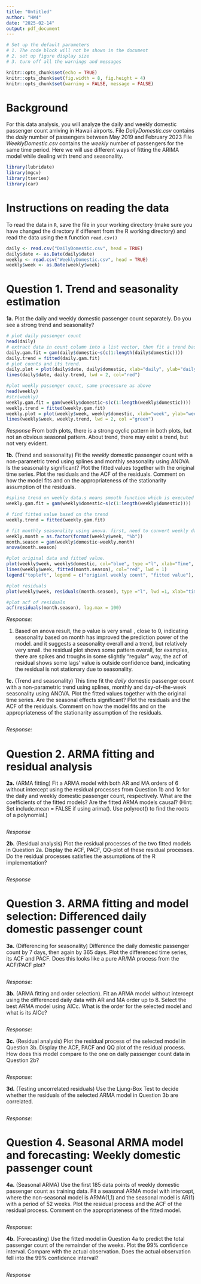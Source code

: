 ```yaml
---
title: "Untitled"
author: "HW4"
date: "2025-02-14"
output: pdf_document
---
```


```r

# Set up the default parameters
# 1. The code block will not be shown in the document
# 2. set up figure display size
# 3. turn off all the warnings and messages

knitr::opts_chunk$set(echo = TRUE)
knitr::opts_chunk$set(fig.width = 8, fig.height = 4)
knitr::opts_chunk$set(warning = FALSE, message = FALSE)

```

# Background

For this data analysis, you will analyze the daily and weekly domestic passenger count arriving in Hawaii airports. File *DailyDomestic.csv* contains the *daily* number of passengers between May 2019 and February 2023 File *WeeklyDomestic.csv* contains the *weekly* number of passengers for the same time period. Here we will use different ways of fitting the ARIMA model while dealing with trend and seasonality.

```r

library(lubridate)
library(mgcv)
library(tseries)
library(car)

```

# Instructions on reading the data

To read the data in `R`, save the file in your working directory (make sure you have changed the directory if different from the R working directory) and read the data using the `R` function `read.csv()`

```r
daily <- read.csv("DailyDomestic.csv", head = TRUE)
daily$date <- as.Date(daily$date)
weekly <- read.csv("WeeklyDomestic.csv", head = TRUE)
weekly$week <- as.Date(weekly$week)

```

# Question 1. Trend and seasonality estimation

**1a.** Plot the daily and weekly domestic passenger count separately. Do you see a strong trend and seasonality?

```r
# plot daily passenger count
head(daily)
# extract data in count column into a list vector, then fit a trend based on the list using mgcv package, hich is used for spline trend.
daily.gam.fit = gam(daily$domestic~s(c(1:length(daily$domestic))))
daily.trend = fitted(daily.gam.fit)
# plot counts and its trend.
daily.plot = plot(daily$date, daily$domestic, xlab="daily", ylab="daily count", type = "l")
lines(daily$date, daily.trend, lwd = 2, col="red")

#plot weekly passenger count, same processure as above
head(weekly)
#str(weekly)
weekly.gam.fit = gam(weekly$domestic~s(c(1:length(weekly$domestic))))
weekly.trend = fitted(weekly.gam.fit)
weekly.plot = plot(weekly$week, weekly$domestic, xlab="week", ylab="weekly count", type="l")
lines(weekly$week, weekly.trend, lwd = 2, col ="green")
```

*Response*
From both plots, there is a strong cyclic pattern in both plots, but not an obvious seasonal pattern. About trend, there may exist a trend, but not very evident. 


**1b.** (Trend and seasonality) Fit the *weekly* domestic passenger count with a non-parametric trend using splines and monthly seasonality using ANOVA. Is the seasonality significant? Plot the fitted values together with the original time series. Plot the residuals and the ACF of the residuals. Comment on how the model fits and on the appropriateness of the stationarity assumption of the residuals.

```r
#spline trend on weekly data.s means smooth function which is executed by gam()
weekly.gam.fit = gam(weekly$domestic~s(c(1:length(weekly$domestic))))

# find fitted value based on the trend
weekly.trend = fitted(weekly.gam.fit)

# fit monthly seasonality using anova. first, need to convert weekly date into month factors.then fit it into lm regression, then use anova to test if the null hyporthesis is correct. 
weekly.month = as.factor(format(weekly$week, "%b"))
month.season = gam(weekly$domestic~weekly.month)
anova(month.season)

#plot original data and fitted value.
plot(weekly$week, weekly$domestic, col="blue", type ="l", xlab="Time", ylab = "weekly count")
lines(weekly$week, fitted(month.season), col="red", lwd = 1)
legend("topleft", legend = c("origianl weekly count", "fitted value"), lwd=1, col=c("blue", "red"))

#plot residuals
plot(weekly$week, residuals(month.season), type ="l", lwd =1, xlab="time", ylab="residuals")

#plot acf of residuals
acf(residuals(month.season), lag.max = 100)

```

*Response:*

(1) Based on anova result, the p value is very small , close to 0, indicating seasonality based on month has improved the prediction power of the model. and it suggests a seasonality overall and a trend, but relatively very small. the residual plot shows some pattern overall, for examples, there are spikes and troughs in some slightly "regular" way, the acf of residual shows some lags' value is outside confidence band, indicating the residual is not stationary due to seasonality.  


**1c.** (Trend and seasonality) This time fit the *daily* domestic passenger count with a non-parametric trend using splines, monthly and day-of-the-week seasonality using ANOVA. Plot the fitted values together with the original time series. Are the seasonal effects significant? Plot the residuals and the ACF of the residuals. Comment on how the model fits and on the appropriateness of the stationarity assumption of the residuals.

```r

```

*Response:*









# Question 2. ARMA fitting and residual analysis

**2a.** (ARMA fitting) Fit a ARMA model with both AR and MA orders of 6 without intercept using the residual processes from Question 1b and 1c for the daily and weekly domestic passenger count, respectively. What are the coefficients of the fitted models? Are the fitted ARMA models causal? (Hint: Set include.mean = FALSE if using arima(). Use polyroot() to find the roots of a polynomial.)

```r

```

*Response* 

**2b.** (Residual analysis) Plot the residual processes of the two fitted models in Question 2a. Display the ACF, PACF, QQ-plot of these residual processes. Do the residual processes satisfies the assumptions of the R implementation?

```r

```

*Response* 













# Question 3. ARMA fitting and model selection: Differenced daily domestic passenger count

**3a.** (Differencing for seasonality) Difference the daily domestic passenger count by 7 days, then again by 365 days. Plot the differenced time series, its ACF and PACF. Does this looks like a pure AR/MA process from the ACF/PACF plot?

```r

```

*Response:* 

**3b.** (ARMA fitting and order selection). Fit an ARMA model without intercept using the differenced daily data with AR and MA order up to 8. Select the best ARMA model using AICc. What is the order for the selected model and what is its AICc?

```r

```

*Response:* 

**3c.** (Residual analysis) Plot the residual process of the selected model in Question 3b. Display the ACF, PACF and QQ plot of the residual process. How does this model compare to the one on daily passenger count data in Question 2b?

```r

```

*Response:* 

**3d.** (Testing uncorrelated residuals) Use the Ljung-Box Test to decide whether the residuals of the selected ARMA model in Question 3b are correlated.

```r

```

*Response:* 













# Question 4. Seasonal ARMA model and forecasting: Weekly domestic passenger count

**4a.** (Seasonal ARMA) Use the first 185 data points of weekly domestic passenger count as training data. Fit a seasonal ARMA model with intercept, where the non-seasonal model is ARMA(1,1) and the seasonal model is AR(1) with a period of 52 weeks. Plot the residual process and the ACF of the residual process. Comment on the appropriateness of the fitted model.

```r

```

*Response:* 

**4b.** (Forecasting) Use the fitted model in Question 4a to predict the total passenger count of the remainder of the weeks. Plot the 99% confidence interval. Compare with the actual observation. Does the actual observation fell into the 99% confidence interval?

```r

```

*Response* 